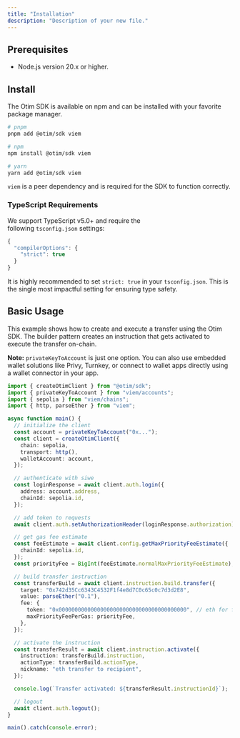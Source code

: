 ```yaml
---
title: "Installation"
description: "Description of your new file."
---
```


## **Prerequisites**

- Node.js version 20.x or higher.

## **Install**

The Otim SDK is available on npm and can be installed with your favorite package manager.

```bash
# pnpm
pnpm add @otim/sdk viem

# npm
npm install @otim/sdk viem

# yarn
yarn add @otim/sdk viem
```

`viem` is a peer dependency and is required for the SDK to function correctly.

### **TypeScript Requirements**

We support TypeScript v5.0\+ and require the following `tsconfig.json` settings:

```typescript
{
  "compilerOptions": {
    "strict": true
  }
}
```

It is highly recommended to set `strict: true` in your `tsconfig.json`. This is the single most impactful setting for ensuring type safety.

## Basic Usage

This example shows how to create and execute a transfer using the Otim SDK. The builder pattern creates an instruction that gets activated to execute the transfer on-chain.

**Note:** `privateKeyToAccount` is just one option. You can also use embedded wallet solutions like Privy, Turnkey, or connect to wallet apps directly using a wallet connector in your app.

```typescript
import { createOtimClient } from "@otim/sdk";
import { privateKeyToAccount } from "viem/accounts";
import { sepolia } from "viem/chains";
import { http, parseEther } from "viem";

async function main() {
  // initialize the client
  const account = privateKeyToAccount("0x...");
  const client = createOtimClient({
    chain: sepolia,
    transport: http(),
    walletAccount: account,
  });

  // authenticate with siwe
  const loginResponse = await client.auth.login({
    address: account.address,
    chainId: sepolia.id,
  });

  // add token to requests
  await client.auth.setAuthorizationHeader(loginResponse.authorization);

  // get gas fee estimate
  const feeEstimate = await client.config.getMaxPriorityFeeEstimate({
    chainId: sepolia.id,
  });
  const priorityFee = BigInt(feeEstimate.normalMaxPriorityFeeEstimate);

  // build transfer instruction
  const transferBuild = await client.instruction.build.transfer({
    target: "0x742d35Cc6343C4532F1f4e8d7C0c65c0c7d3d2E8",
    value: parseEther("0.1"),
    fee: {
      token: "0x0000000000000000000000000000000000000000", // eth for fees
      maxPriorityFeePerGas: priorityFee,
    },
  });

  // activate the instruction
  const transferResult = await client.instruction.activate({
    instruction: transferBuild.instruction,
    actionType: transferBuild.actionType,
    nickname: "eth transfer to recipient",
  });

  console.log(`Transfer activated: ${transferResult.instructionId}`);

  // logout
  await client.auth.logout();
}

main().catch(console.error);
```